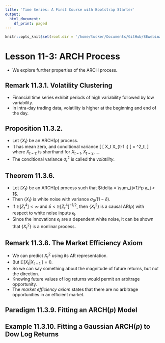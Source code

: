 ```yaml
---
title: 'Time Series: A First Course with Bootstrap Starter'
output:
  html_document:
    df_print: paged
---
```


```r
knitr::opts_knit$set(root.dir = '/home/tucker/Documents/GitHub/BEwebinar/Data')
```

# Lesson 11-3: ARCH Process

- We explore further properties of the ARCH process.

## Remark 11.3.1. Volatility Clustering

- Financial time series exhibit periods of high variability followed by low variability.
- In intra-day trading data, volatility is higher at the beginning and end of the day.

## Proposition 11.3.2.

- Let $\{ X_t \}$ be an ARCH($p$) process. 
- It has mean zero, and conditional variance
\[
 \mbox{Var} [ X_t \vert X_{t-1 :} ] = \sigma^2_t,
\]
where $X_{t-1 :}$ is shorthand for $X_{t-1}, X_{t-2}, \ldots$.
- The conditional variance $\sigma^2_t$ is called the *volatility*.

## Theorem 11.3.6.

- Let $\{ X_t \}$ be an ARCH($p$) process such that $\delta = \sum_{j=1}^p a_j < 1$. 
- Then $\{ X_t \}$ is white noise with variance $a_0 / (1 - \delta)$.
- If $\mathbb E [ Z_t^4] < \infty$ and $\delta < {\mathbb E [ Z_t^4]  }^{-1/2}$, then 
$\{ X_t^2 \}$ is a causal AR($p$) with respect to white noise inputs $\epsilon_t$.
- Since the innovations $\epsilon_t$ are a dependent white noise, it can be shown that
$\{ X_t^2 \}$ is a nonlinar process.

## Remark 11.3.8. The Market Efficiency Axiom

- We can predict $X_t^2$ using its AR representation.
- But $\mathbb E [ X_t \vert X_{t-1:}] = 0$.
- So we can say something about the magnitude of future returns, but not the direction.
- Knowing future values of log returns would permit an arbitrage opportunity.
- The *market efficiency axiom* states that there are no arbitrage opportunities in an efficient market.

## Paradigm 11.3.9. Fitting an ARCH($p$) Model

## Example 11.3.10. Fitting a Gaussian ARCH($p$) to Dow Log Returns


